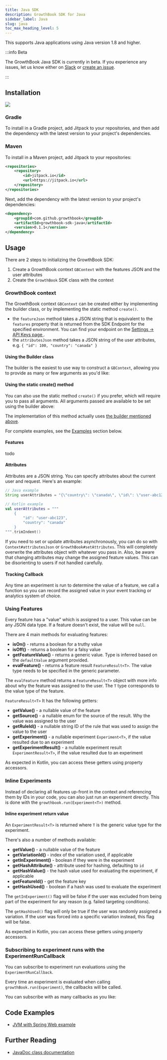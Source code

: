 ```yaml
---
title: Java SDK
description: GrowthBook SDK for Java
sidebar_label: Java
slug: java
toc_max_heading_level: 5
---
```



This supports Java applications using Java version 1.8 and higher.

:::info Beta

The GrowthBook Java SDK is currently in beta. If you experience any issues, let us know either on [Slack](https://slack.growthbook.io/) or [create an issue](https://github.com/growthbook/growthbook/issues/new/choose).

:::

## Installation

[![](https://jitpack.io/v/growthbook/growthbook-sdk-java.svg)](https://jitpack.io/#growthbook/growthbook-sdk-java)

### Gradle

To install in a Gradle project, add Jitpack to your repositories, and then add the dependency with the latest version to your project's dependencies.

<CodeTabsAddDependencyPartial />

### Maven

To install in a Maven project, add Jitpack to your repositories:

```xml
<repositories>
    <repository>
        <id>jitpack.io</id>
        <url>https://jitpack.io</url>
    </repository>
</repositories>
```

Next, add the dependency with the latest version to your project's dependencies:

```xml
<dependency>
    <groupId>com.github.growthbook</groupId>
    <artifactId>growthbook-sdk-java</artifactId>
    <version>0.1.1</version>
</dependency>
```

## Usage

There are 2 steps to initializing the GrowthBook SDK:

1. Create a GrowthBook context `GBContext` with the features JSON and the user attributes
2. Create the `GrowthBook` SDK class with the context

### GrowthBook context

The GrowthBook context `GBContext` can be created either by implementing the builder class, or by implementing the static method `create()`.

- the `featureJson` method takes a JSON string that is equivalent to the `features` property that is returned from the SDK Endpoint for the specified environment. You can find your endpoint on the [Settings &rarr; API Keys page <ExternalLink/>](https://app.growthbook.io/settings/keys).
- the `attributesJson` method takes a JSON string of the user attributes, e.g. `{ "id": 100, "country": "canada" }`

#### Using the Builder class

The builder is the easiest to use way to construct a `GBContext`, allowing you to provide as many or few arguments as you'd like:

<CodeTabsGBContextBuilderPartial />

#### Using the static create() method

You can also use the static method `create()` if you prefer, which will require you to pass all arguments. All arguments passed are available to be set using the builder above:

<CodeTabsGBContextStaticCreatePartial />

The implementation of this method actually uses [the builder mentioned above](#using-the-builder-class).

For complete examples, see the [Examples](#examples) section below.

#### Features

todo

#### Attributes

Attributes are a JSON string. You can specify attributes about the current user and request. Here's an example:

```java
// Java example
String userAttributes = "{\"country\": \"canada\", \"id\": \"user-abc123\"}";
```

```kotlin
// Kotlin example
val userAttributes = """
    {
        "id": "user-abc123",
        "country": "canada"
    }
""".trimIndent()
```

If you need to set or update attributes asynchronously, you can do so with `Context#attributesJson` or `GrowthBook#setAttributes`. This will completely overwrite the attributes object with whatever you pass in. Also, be aware that changing attributes may change the assigned feature values. This can be disorienting to users if not handled carefully.

#### Tracking Callback

Any time an experiment is run to determine the value of a feature, we call a function so you can record the assigned value in your event tracking or analytics system of choice.

<CodeTabsTrackingCallbackPartial />

### Using Features

Every feature has a "value" which is assigned to a user. This value can be any JSON data type. If a feature doesn't exist, the value will be `null`.

There are 4 main methods for evaluating features:

- **isOn()** - returns a boolean for a truthy value
- **isOff()** - returns a boolean for a falsy value
- **getFeatureValue()** - returns a generic value. Type is inferred based on the `defaultValue` argument provided.
- **evalFeature()** - returns a feature result `FeatureResult<T>`. The value type needs to be specified in the generic parameter.

<CodeTabsUsingFeaturesPartial />

The `evalFeature` method returns a `FeatureResult<T>` object with more info about why the feature was assigned to the user. The `T` type corresponds to the value type of the feature.

`FeatureResult<T>` It has the following getters:

- **getValue()** - a nullable value of the feature
- **getSource()** - a nullable enum for the source of the result. Why the value was assigned to the user
- **getRuleId()** - a nullable string ID of the rule that was used to assign the value to the user
- **getExperiment()** - a nullable experiment `Experiment<T>`, if the value resulted due to an experiment
- **getExperimentResult()** - a nullable experiment result `ExperimentResult<T>`, if the value resulted due to an experiment

As expected in Kotlin, you can access these getters using property accessors.

### Inline Experiments

Instead of declaring all features up-front in the context and referencing them by IDs in your code, you can also just run an experiment directly. This is done with the `growthbook.run(Experiment<T>)` method.

<CodeTabsRunExperimentPartial />

#### Inline experiment return value

An `ExperimentResult<T>` is returned where `T` is the generic value type for the experiment.

There's also a number of methods available:

- **getValue()** - a nullable value of the feature
- **getVariationId()** - index of the variation used, if applicable
- **getInExperiment()** - boolean if they were in the experiment
- **getHashAttribute()** - attribute used for hashing, defaulting to `id`
- **getHashValue()** - the hash value used for evaluating the experiment, if applicable
- **getFeatureId()** - get the feature key
- **getHashUsed()** - boolean if a hash was used to evaluate the experiment

The `getInExperiment()` flag will be false if the user was excluded from being part of the experiment for any reason (e.g. failed targeting conditions).

The `getHashUsed()` flag will only be true if the user was randomly assigned a variation. If the user was forced into a specific variation instead, this flag will be false.

As expected in Kotlin, you can access these getters using property accessors.

### Subscribing to experiment runs with the ExperimentRunCallback

You can subscribe to experiment run evaluations using the `ExperimentRunCallback`.

<CodeTabsExperimentResultCallbackPartial />

Every time an experiment is evaluated when calling `growthBook.run(Experiment)`, the callbacks will be called.

You can subscribe with as many callbacks as you like:

<CodeTabsExperimentResultSubscribeMultipleCallbackPartial />

## Code Examples

- [JVM with Spring Web example <ExternalLink/>](https://github.com/growthbook/examples/tree/main/jvm-spring-web)

## Further Reading

- [JavaDoc class documentation <ExternalLink/>](https://growthbook.github.io/growthbook-sdk-java/)
